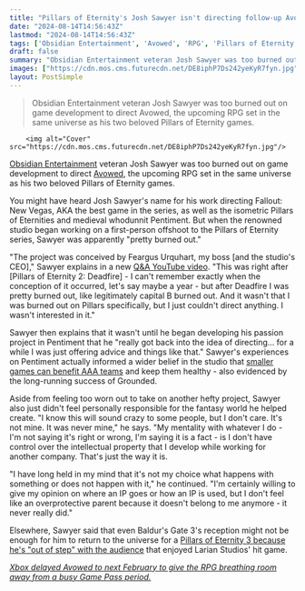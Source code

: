 ```yaml
---
title: "Pillars of Eternity's Josh Sawyer isn't directing follow-up Avowed because he doesn't feel like an 'overprotective parent': 'I don't care. It's not mine. It was never mine'"
date: "2024-08-14T14:56:43Z"
lastmod: "2024-08-14T14:56:43Z"
tags: ['Obsidian Entertainment', 'Avowed', 'RPG', 'Pillars of Eternity', 'Fallout: New Vegas', 'Pentiment', 'Grounded', "Baldur's Gate 3"]
draft: false
summary: "Obsidian Entertainment veteran Josh Sawyer was too burned out on game development to direct Avowed, the upcoming RPG set in the same universe as his two beloved Pillars of Eternity games."
images: ["https://cdn.mos.cms.futurecdn.net/DE8iphP7Ds242yeKyR7fyn.jpg"]
layout: PostSimple
---
```

> Obsidian Entertainment veteran Josh Sawyer was too burned out on game development to direct Avowed, the upcoming RPG set in the same universe as his two beloved Pillars of Eternity games.


        <img alt="Cover" src="https://cdn.mos.cms.futurecdn.net/DE8iphP7Ds242yeKyR7fyn.jpg"/>
        
[Obsidian Entertainment](https://www.gamesradar.com/tag/obsidian-entertainment/) veteran Josh Sawyer was too burned out on game development to direct [Avowed](https://www.gamesradar.com/avowed-guide/), the upcoming RPG set in the same universe as his two beloved Pillars of Eternity games.

You might have heard Josh Sawyer's name for his work directing Fallout: New Vegas, AKA the best game in the series, as well as the isometric Pillars of Eternities and medieval whodunnit Pentiment. But when the renowned studio began working on a first-person offshoot to the Pillars of Eternity series, Sawyer was apparently "pretty burned out."

"The project was conceived by Feargus Urquhart, my boss [and the studio's CEO]," Sawyer explains in a new [Q&A YouTube video](https://www.youtube.com/watch?v=aKDTNzgG_MI). "This was right after [Pillars of Eternity 2: Deadfire] - I can't remember exactly when the conception of it occurred, let's say maybe a year - but after Deadfire I was pretty burned out, like legitimately capital B burned out. And it wasn't that I was burned out on Pillars specifically, but I just couldn't direct anything. I wasn't interested in it."

Sawyer then explains that it wasn't until he began developing his passion project in Pentiment that he "really got back into the idea of directing... for a while I was just offering advice and things like that." Sawyer's experiences on Pentiment actually informed a wider belief in the studio that [smaller games can benefit AAA teams](https://www.gamesradar.com/small-games-can-be-good-for-aaa-studios-and-directly-contributed-to-big-rpgs-like-avowed-and-the-outer-worlds-2-says-obsidians-josh-sawyer/) and keep them healthy - also evidenced by the long-running success of Grounded. 

Aside from feeling too worn out to take on another hefty project, Sawyer also just didn't feel personally responsible for the fantasy world he helped create. "I know this will sound crazy to some people, but I don't care. It's not mine. It was never mine," he says. "My mentality with whatever I do - I'm not saying it's right or wrong, I'm saying it is a fact - is I don't have control over the intellectual property that I develop while working for another company. That's just the way it is.

"I have long held in my mind that it's not my choice what happens with something or does not happen with it," he continued. "I'm certainly willing to give my opinion on where an IP goes or how an IP is used, but I don't feel like an overprotective parent because it doesn't belong to me anymore - it never really did."

Elsewhere, Sawyer said that even Baldur's Gate 3's reception might not be enough for him to return to the universe for a [Pillars of Eternity 3 because he's "out of step" with the audience](https://www.gamesradar.com/games/rpg/baldurs-gate-3s-success-doesnt-make-fallout-new-vegas-director-josh-sawyer-want-to-make-pillars-of-eternity-3-because-hes-out-of-step-with-the-rpgs-audience/) that enjoyed Larian Studios' hit game. 

[<em>Xbox delayed Avowed to next February to give the RPG breathing room away from a busy Game Pass period.</em>](https://www.gamesradar.com/games/rpg/xbox-is-giving-avowed-room-to-breathe-by-delaying-it-until-february-2025-but-what-this-rpg-really-needs-is-a-stage-to-shine-on/)
        